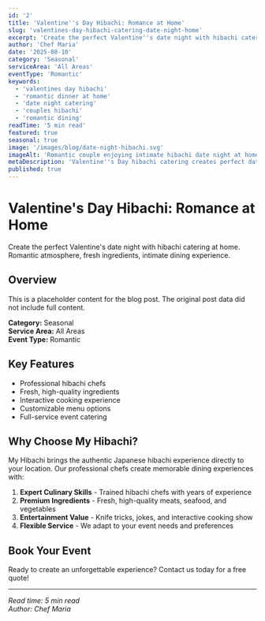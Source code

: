 ```yaml
---
id: '2'
title: 'Valentine''s Day Hibachi: Romance at Home'
slug: 'valentines-day-hibachi-catering-date-night-home'
excerpt: 'Create the perfect Valentine''s date night with hibachi catering at home. Romantic atmosphere, fresh ingredients, intimate dining experience.'
author: 'Chef Maria'
date: '2025-08-10'
category: 'Seasonal'
serviceArea: 'All Areas'
eventType: 'Romantic'
keywords:
  - 'valentines day hibachi'
  - 'romantic dinner at home'
  - 'date night catering'
  - 'couples hibachi'
  - 'romantic dining'
readTime: '5 min read'
featured: true
seasonal: true
image: '/images/blog/date-night-hibachi.svg'
imageAlt: 'Romantic couple enjoying intimate hibachi date night at home with candles, wine, and premium cuisine'
metaDescription: 'Valentine''s Day hibachi catering creates perfect date nights at home. Romantic atmosphere, fresh ingredients, intimate dining experience.'
published: true
---
```


# Valentine's Day Hibachi: Romance at Home

Create the perfect Valentine's date night with hibachi catering at home. Romantic atmosphere, fresh ingredients, intimate dining experience.

## Overview

This is a placeholder content for the blog post. The original post data did not include full content.

**Category:** Seasonal  
**Service Area:** All Areas  
**Event Type:** Romantic

## Key Features

- Professional hibachi chefs
- Fresh, high-quality ingredients
- Interactive cooking experience
- Customizable menu options
- Full-service event catering

## Why Choose My Hibachi?

My Hibachi brings the authentic Japanese hibachi experience directly to your location. Our professional chefs create memorable dining experiences with:

1. **Expert Culinary Skills** - Trained hibachi chefs with years of experience
2. **Premium Ingredients** - Fresh, high-quality meats, seafood, and vegetables
3. **Entertainment Value** - Knife tricks, jokes, and interactive cooking show
4. **Flexible Service** - We adapt to your event needs and preferences

## Book Your Event

Ready to create an unforgettable experience? Contact us today for a free quote!

---

*Read time: 5 min read*  
*Author: Chef Maria*

